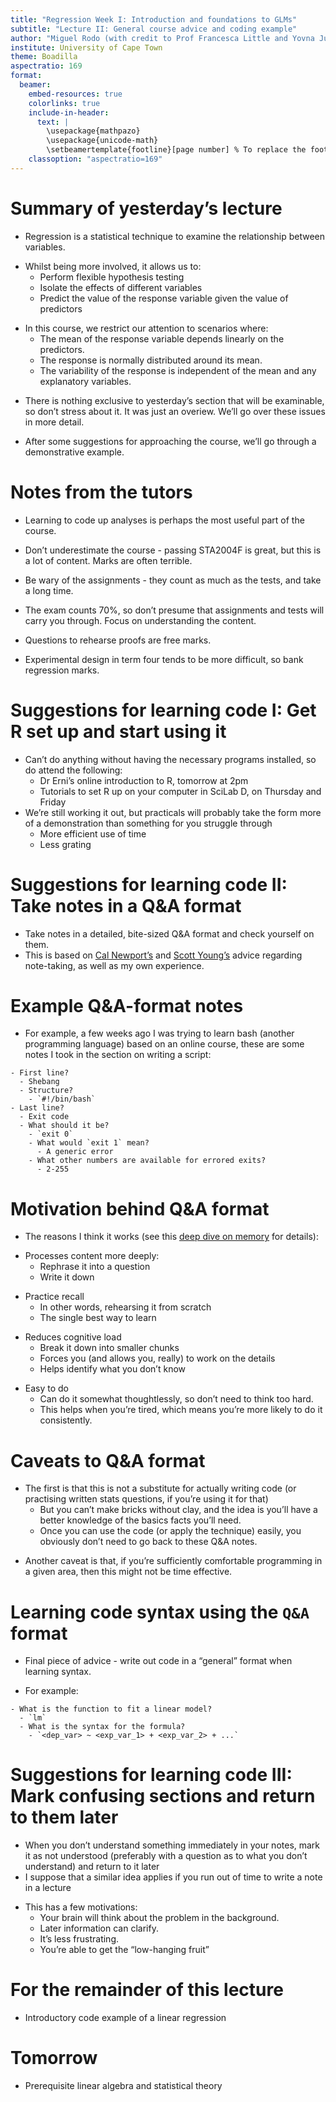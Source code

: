 ```yaml
---
title: "Regression Week I: Introduction and foundations to GLMs"
subtitle: "Lecture II: General course advice and coding example"
author: "Miguel Rodo (with credit to Prof Francesca Little and Yovna Junglee)"
institute: University of Cape Town
theme: Boadilla
aspectratio: 169
format:
  beamer:
    embed-resources: true
    colorlinks: true
    include-in-header:
      text: |
        \usepackage{mathpazo}
        \usepackage{unicode-math}
        \setbeamertemplate{footline}[page number] % To replace the footer line in all slides with a simple slide count uncomment this line
    classoption: "aspectratio=169"
---
```


# Summary of yesterday's lecture

- Regression is a statistical technique to examine the relationship between variables.

<!-- \pause !-->

- Whilst being more involved, it allows us to:
  - Perform flexible hypothesis testing
  - Isolate the effects of different variables
  - Predict the value of the response variable given the value of predictors

<!-- \pause !-->

- In this course, we restrict our attention to scenarios where:
  - The mean of the response variable depends linearly on the predictors.
  - The response is normally distributed around its mean.
  - The variability of the response is independent of the mean and any explanatory variables.

<!-- \pause !-->

- There is nothing exclusive to yesterday's section that will be examinable, so don't stress about it. It was just an overiew. We'll go over these issues in more detail.

<!-- \pause !-->

- After some suggestions for approaching the course, we'll go through a demonstrative example.

# Notes from the tutors 

<!-- \pause !-->

- Learning to code up analyses is perhaps the most useful part of the course.

<!-- \pause !-->

- Don't underestimate the course - passing STA2004F is great, but this is a lot of content. Marks are often terrible. 

<!-- \pause !-->

- Be wary of the assignments - they count as much as the tests, and take a long time. 

<!-- \pause !-->

- The exam counts 70%, so don't presume that assignments and tests will carry you through. Focus on understanding the content.

<!-- \pause !-->

- Questions to rehearse proofs are free marks. 

<!-- \pause !-->

- Experimental design in term four tends to be more difficult, so bank regression marks.

# Suggestions for learning code I: Get R set up and start using it

- Can't do anything without having the necessary programs installed, so do attend the following:
  - Dr Erni's online introduction to R, tomorrow at 2pm
  - Tutorials to set R up on your computer in SciLab D, on Thursday and Friday
<!-- \pause !-->

- We're still working it out, but practicals will probably take the form more of a demonstration than something for you struggle through
  - More efficient use of time
  - Less grating

# Suggestions for learning code II: Take notes in a Q&A format

- Take notes in a detailed, bite-sized Q&A format and check yourself on them.
- This is based on [Cal Newport's](https://calnewport.com/4-weeks-to-a-40-streamline-your-notes/) and [Scott Young's](https://www.scotthyoung.com/blog/2019/03/18/5-strategies-ace-exam/) advice regarding note-taking, as well as my own experience.

# Example Q&A-format notes

- For example, a few weeks ago I was trying to learn bash (another programming language) based on an online course, these are some notes I took in the section on writing a script:

```
- First line?
  - Shebang
  - Structure?
    - `#!/bin/bash`
- Last line?
  - Exit code
  - What should it be?
    - `exit 0`
    - What would `exit 1` mean?
      - A generic error
    - What other numbers are available for errored exits?
      - 2-255
```

# Motivation behind Q&A format

- The reasons I think it works (see this [deep dive on memory](https://www.scotthyoung.com/blog/2019/02/15/memory/#spacing) for details):

<!-- \pause !-->

  - Processes content more deeply:
    - Rephrase it into a question
    - Write it down
    
<!-- \pause !-->

  - Practice recall
    - In other words, rehearsing it from scratch
    - The single best way to learn

<!-- \pause !-->

  - Reduces cognitive load
    - Break it down into smaller chunks
    - Forces you (and allows you, really) to work on the details
    - Helps identify what you don't know

<!-- \pause !-->

  - Easy to do
    - Can do it somewhat thoughtlessly, so don't need to think too hard.
    - This helps when you're tired, which means you're more likely to do it consistently.

# Caveats to Q&A format

- The first is that this is not a substitute for actually writing code (or practising written stats questions, if you're using it for that)
  - But you can't make bricks without clay, and the idea is you'll have a better knowledge of the basics facts you'll need.
  - Once you can use the code (or apply the technique) easily, you obviously don't need to go back to these Q&A notes.

<!-- \pause !-->

- Another caveat is that, if you're sufficiently comfortable programming in a given area, then this might not be time effective.

# Learning code syntax using the `Q&A` format

- Final piece of advice - write out code in a "general" format when learning syntax.

<!-- \pause !-->

- For example:

```
- What is the function to fit a linear model?
  - `lm`
  - What is the syntax for the formula?
    - `<dep_var> ~ <exp_var_1> + <exp_var_2> + ...`
```

# Suggestions for learning code III: Mark confusing sections and return to them later

- When you don't understand something immediately in your notes, mark it as not understood (preferably with a question as to what you don't understand) and return to it later
- I suppose that a similar idea applies if you run out of time to write a note in a lecture

<!-- \pause !-->

- This has a few motivations:
  - Your brain will think about the problem in the background.
  - Later information can clarify.
  - It's less frustrating.
  - You're able to get the "low-hanging fruit"

# For the remainder of this lecture

- Introductory code example of a linear regression

# Tomorrow

- Prerequisite linear algebra and statistical theory